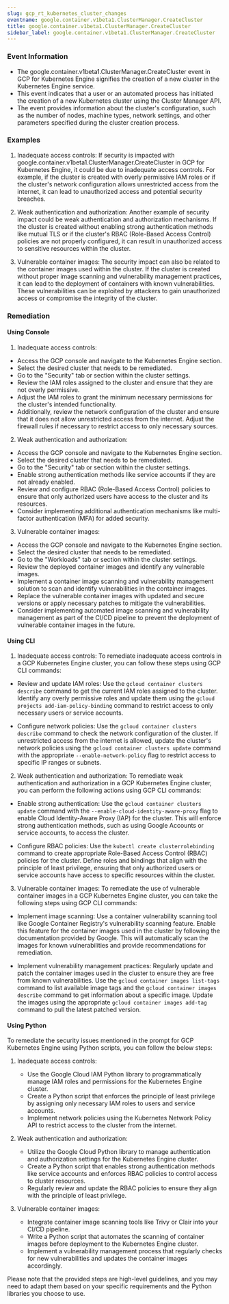 ```yaml
--- 
slug: gcp_rt_kubernetes_cluster_changes
eventname: google.container.v1beta1.ClusterManager.CreateCluster
title: google.container.v1beta1.ClusterManager.CreateCluster
sidebar_label: google.container.v1beta1.ClusterManager.CreateCluster
---
```

                       
### Event Information

- The google.container.v1beta1.ClusterManager.CreateCluster event in GCP for Kubernetes Engine signifies the creation of a new cluster in the Kubernetes Engine service.
- This event indicates that a user or an automated process has initiated the creation of a new Kubernetes cluster using the Cluster Manager API.
- The event provides information about the cluster's configuration, such as the number of nodes, machine types, network settings, and other parameters specified during the cluster creation process.


### Examples

1. Inadequate access controls: If security is impacted with google.container.v1beta1.ClusterManager.CreateCluster in GCP for Kubernetes Engine, it could be due to inadequate access controls. For example, if the cluster is created with overly permissive IAM roles or if the cluster's network configuration allows unrestricted access from the internet, it can lead to unauthorized access and potential security breaches.

2. Weak authentication and authorization: Another example of security impact could be weak authentication and authorization mechanisms. If the cluster is created without enabling strong authentication methods like mutual TLS or if the cluster's RBAC (Role-Based Access Control) policies are not properly configured, it can result in unauthorized access to sensitive resources within the cluster.

3. Vulnerable container images: The security impact can also be related to the container images used within the cluster. If the cluster is created without proper image scanning and vulnerability management practices, it can lead to the deployment of containers with known vulnerabilities. These vulnerabilities can be exploited by attackers to gain unauthorized access or compromise the integrity of the cluster.

### Remediation

#### Using Console

1. Inadequate access controls:
- Access the GCP console and navigate to the Kubernetes Engine section.
- Select the desired cluster that needs to be remediated.
- Go to the "Security" tab or section within the cluster settings.
- Review the IAM roles assigned to the cluster and ensure that they are not overly permissive.
- Adjust the IAM roles to grant the minimum necessary permissions for the cluster's intended functionality.
- Additionally, review the network configuration of the cluster and ensure that it does not allow unrestricted access from the internet. Adjust the firewall rules if necessary to restrict access to only necessary sources.

2. Weak authentication and authorization:
- Access the GCP console and navigate to the Kubernetes Engine section.
- Select the desired cluster that needs to be remediated.
- Go to the "Security" tab or section within the cluster settings.
- Enable strong authentication methods like service accounts if they are not already enabled.
- Review and configure RBAC (Role-Based Access Control) policies to ensure that only authorized users have access to the cluster and its resources.
- Consider implementing additional authentication mechanisms like multi-factor authentication (MFA) for added security.

3. Vulnerable container images:
- Access the GCP console and navigate to the Kubernetes Engine section.
- Select the desired cluster that needs to be remediated.
- Go to the "Workloads" tab or section within the cluster settings.
- Review the deployed container images and identify any vulnerable images.
- Implement a container image scanning and vulnerability management solution to scan and identify vulnerabilities in the container images.
- Replace the vulnerable container images with updated and secure versions or apply necessary patches to mitigate the vulnerabilities.
- Consider implementing automated image scanning and vulnerability management as part of the CI/CD pipeline to prevent the deployment of vulnerable container images in the future.

#### Using CLI

1. Inadequate access controls: To remediate inadequate access controls in a GCP Kubernetes Engine cluster, you can follow these steps using GCP CLI commands:

- Review and update IAM roles: Use the `gcloud container clusters describe` command to get the current IAM roles assigned to the cluster. Identify any overly permissive roles and update them using the `gcloud projects add-iam-policy-binding` command to restrict access to only necessary users or service accounts.

- Configure network policies: Use the `gcloud container clusters describe` command to check the network configuration of the cluster. If unrestricted access from the internet is allowed, update the cluster's network policies using the `gcloud container clusters update` command with the appropriate `--enable-network-policy` flag to restrict access to specific IP ranges or subnets.

2. Weak authentication and authorization: To remediate weak authentication and authorization in a GCP Kubernetes Engine cluster, you can perform the following actions using GCP CLI commands:

- Enable strong authentication: Use the `gcloud container clusters update` command with the `--enable-cloud-identity-aware-proxy` flag to enable Cloud Identity-Aware Proxy (IAP) for the cluster. This will enforce strong authentication methods, such as using Google Accounts or service accounts, to access the cluster.

- Configure RBAC policies: Use the `kubectl create clusterrolebinding` command to create appropriate Role-Based Access Control (RBAC) policies for the cluster. Define roles and bindings that align with the principle of least privilege, ensuring that only authorized users or service accounts have access to specific resources within the cluster.

3. Vulnerable container images: To remediate the use of vulnerable container images in a GCP Kubernetes Engine cluster, you can take the following steps using GCP CLI commands:

- Implement image scanning: Use a container vulnerability scanning tool like Google Container Registry's vulnerability scanning feature. Enable this feature for the container images used in the cluster by following the documentation provided by Google. This will automatically scan the images for known vulnerabilities and provide recommendations for remediation.

- Implement vulnerability management practices: Regularly update and patch the container images used in the cluster to ensure they are free from known vulnerabilities. Use the `gcloud container images list-tags` command to list available image tags and the `gcloud container images describe` command to get information about a specific image. Update the images using the appropriate `gcloud container images add-tag` command to pull the latest patched version.

#### Using Python

To remediate the security issues mentioned in the prompt for GCP Kubernetes Engine using Python scripts, you can follow the below steps:

1. Inadequate access controls:
   - Use the Google Cloud IAM Python library to programmatically manage IAM roles and permissions for the Kubernetes Engine cluster.
   - Create a Python script that enforces the principle of least privilege by assigning only necessary IAM roles to users and service accounts.
   - Implement network policies using the Kubernetes Network Policy API to restrict access to the cluster from the internet.

2. Weak authentication and authorization:
   - Utilize the Google Cloud Python library to manage authentication and authorization settings for the Kubernetes Engine cluster.
   - Create a Python script that enables strong authentication methods like service accounts and enforces RBAC policies to control access to cluster resources.
   - Regularly review and update the RBAC policies to ensure they align with the principle of least privilege.

3. Vulnerable container images:
   - Integrate container image scanning tools like Trivy or Clair into your CI/CD pipeline.
   - Write a Python script that automates the scanning of container images before deployment to the Kubernetes Engine cluster.
   - Implement a vulnerability management process that regularly checks for new vulnerabilities and updates the container images accordingly.

Please note that the provided steps are high-level guidelines, and you may need to adapt them based on your specific requirements and the Python libraries you choose to use.


 
